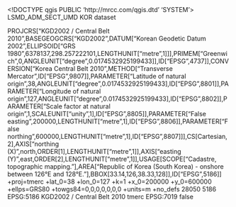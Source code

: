 <!DOCTYPE qgis PUBLIC 'http://mrcc.com/qgis.dtd' 'SYSTEM'>
<qgis version="3.36.1-Maidenhead">
  <identifier>LSMD_ADM_SECT_UMD</identifier>
  <parentidentifier></parentidentifier>
  <language>KOR</language>
  <type>dataset</type>
  <title>행정구역-읍면동경계</title>
  <abstract></abstract>
  <contact>
    <name></name>
    <organization></organization>
    <position></position>
    <voice></voice>
    <fax></fax>
    <email></email>
    <role></role>
  </contact>
  <links/>
  <dates/>
  <fees></fees>
  <encoding></encoding>
  <crs>
    <spatialrefsys nativeFormat="Wkt">
      <wkt>PROJCRS["KGD2002 / Central Belt 2010",BASEGEOGCRS["KGD2002",DATUM["Korean Geodetic Datum 2002",ELLIPSOID["GRS 1980",6378137,298.257222101,LENGTHUNIT["metre",1]]],PRIMEM["Greenwich",0,ANGLEUNIT["degree",0.0174532925199433]],ID["EPSG",4737]],CONVERSION["Korea Central Belt 2010",METHOD["Transverse Mercator",ID["EPSG",9807]],PARAMETER["Latitude of natural origin",38,ANGLEUNIT["degree",0.0174532925199433],ID["EPSG",8801]],PARAMETER["Longitude of natural origin",127,ANGLEUNIT["degree",0.0174532925199433],ID["EPSG",8802]],PARAMETER["Scale factor at natural origin",1,SCALEUNIT["unity",1],ID["EPSG",8805]],PARAMETER["False easting",200000,LENGTHUNIT["metre",1],ID["EPSG",8806]],PARAMETER["False northing",600000,LENGTHUNIT["metre",1],ID["EPSG",8807]]],CS[Cartesian,2],AXIS["northing (X)",north,ORDER[1],LENGTHUNIT["metre",1]],AXIS["easting (Y)",east,ORDER[2],LENGTHUNIT["metre",1]],USAGE[SCOPE["Cadastre, topographic mapping."],AREA["Republic of Korea (South Korea) - onshore between 126°E and 128°E."],BBOX[33.14,126,38.33,128]],ID["EPSG",5186]]</wkt>
      <proj4>+proj=tmerc +lat_0=38 +lon_0=127 +k=1 +x_0=200000 +y_0=600000 +ellps=GRS80 +towgs84=0,0,0,0,0,0,0 +units=m +no_defs</proj4>
      <srsid>28050</srsid>
      <srid>5186</srid>
      <authid>EPSG:5186</authid>
      <description>KGD2002 / Central Belt 2010</description>
      <projectionacronym>tmerc</projectionacronym>
      <ellipsoidacronym>EPSG:7019</ellipsoidacronym>
      <geographicflag>false</geographicflag>
    </spatialrefsys>
  </crs>
  <extent>
    <spatial dimensions="2" maxz="0" minx="124.58549999999999613" miny="36.90259999999999962" maxy="38.72999999999999687" maxx="126.79550000000000409" crs="EPSG:5186" minz="0"/>
    <temporal>
      <period>
        <start></start>
        <end></end>
      </period>
    </temporal>
  </extent>
</qgis>
